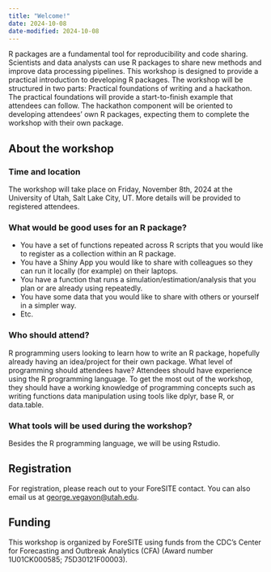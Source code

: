 ```yaml
---
title: "Welcome!"
date: 2024-10-08
date-modified: 2024-10-08
---
```


R packages are a fundamental tool for reproducibility and code sharing. Scientists and data analysts can use R packages to share new methods and improve data processing pipelines. This workshop is designed to provide a practical introduction to developing R packages. The workshop will be structured in two parts: Practical foundations of writing and a hackathon. The practical foundations will provide a start-to-finish example that attendees can follow. The hackathon component will be oriented to developing attendees’ own R packages, expecting them to complete the workshop with their own package.

## About the workshop

### Time and location

The workshop will take place on Friday, November 8th, 2024 at the University of Utah, Salt Lake City, UT. More details will be provided to registered attendees.

### What would be good uses for an R package?

-	You have a set of functions repeated across R scripts that you would like to register as a collection within an R package.
-	You have a Shiny App you would like to share with colleagues so they can run it locally (for example) on their laptops.
-	You have a function that runs a simulation/estimation/analysis that you plan or are already using repeatedly.
-	You have some data that you would like to share with others or yourself in a simpler way.
-	Etc.


### Who should attend?

R programming users looking to learn how to write an R package, hopefully already having an idea/project for their own package.
What level of programming should attendees have?
Attendees should have experience using the R programming language. To get the most out of the workshop, they should have a working knowledge of programming concepts such as writing functions data manipulation using tools like dplyr, base R, or data.table.


### What tools will be used during the workshop?

Besides the R programming language, we will be using Rstudio. 

## Registration

For registration, please reach out to your ForeSITE contact. You can also email us at <george.vegayon@utah.edu>.

## Funding

This workshop is organized by ForeSITE using funds from the CDC's Center for Forecasting and Outbreak Analytics (CFA) (Award number 1U01CK000585; 75D30121F00003).

